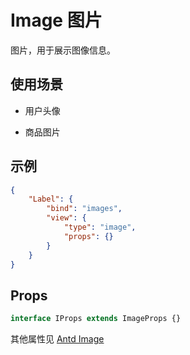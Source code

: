 # Image 图片

图片，用于展示图像信息。

## 使用场景

- 用户头像

- 商品图片

## 示例

```json
{
	"Label": {
		"bind": "images",
		"view": {
			"type": "image",
			"props": {}
		}
	}
}
```

## Props

```ts
interface IProps extends ImageProps {}
```

其他属性见 [Antd Image](https://ant-design.gitee.io/components/image-cn/)
